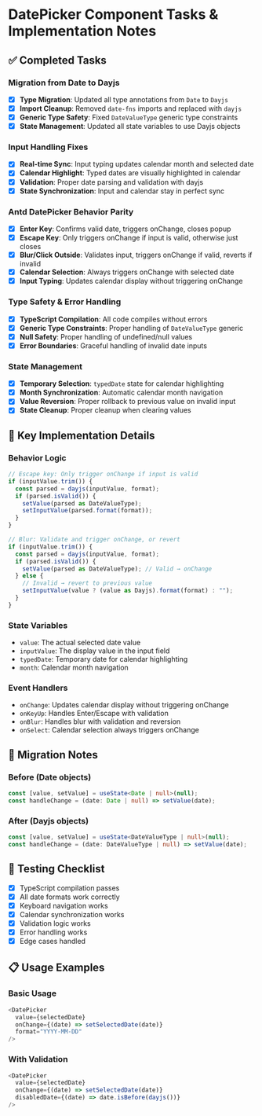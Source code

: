 # DatePicker Component Tasks & Implementation Notes

## ✅ Completed Tasks

### Migration from Date to Dayjs
- [x] **Type Migration**: Updated all type annotations from `Date` to `Dayjs`
- [x] **Import Cleanup**: Removed `date-fns` imports and replaced with `dayjs`
- [x] **Generic Type Safety**: Fixed `DateValueType` generic type constraints
- [x] **State Management**: Updated all state variables to use Dayjs objects

### Input Handling Fixes
- [x] **Real-time Sync**: Input typing updates calendar month and selected date
- [x] **Calendar Highlight**: Typed dates are visually highlighted in calendar
- [x] **Validation**: Proper date parsing and validation with dayjs
- [x] **State Synchronization**: Input and calendar stay in perfect sync

### Antd DatePicker Behavior Parity
- [x] **Enter Key**: Confirms valid date, triggers onChange, closes popup
- [x] **Escape Key**: Only triggers onChange if input is valid, otherwise just closes
- [x] **Blur/Click Outside**: Validates input, triggers onChange if valid, reverts if invalid
- [x] **Calendar Selection**: Always triggers onChange with selected date
- [x] **Input Typing**: Updates calendar display without triggering onChange

### Type Safety & Error Handling
- [x] **TypeScript Compilation**: All code compiles without errors
- [x] **Generic Type Constraints**: Proper handling of `DateValueType` generic
- [x] **Null Safety**: Proper handling of undefined/null values
- [x] **Error Boundaries**: Graceful handling of invalid date inputs

### State Management
- [x] **Temporary Selection**: `typedDate` state for calendar highlighting
- [x] **Month Synchronization**: Automatic calendar month navigation
- [x] **Value Reversion**: Proper rollback to previous value on invalid input
- [x] **State Cleanup**: Proper cleanup when clearing values

## 🎯 Key Implementation Details

### Behavior Logic
```typescript
// Escape key: Only trigger onChange if input is valid
if (inputValue.trim()) {
  const parsed = dayjs(inputValue, format);
  if (parsed.isValid()) {
    setValue(parsed as DateValueType);
    setInputValue(parsed.format(format));
  }
}

// Blur: Validate and trigger onChange, or revert
if (inputValue.trim()) {
  const parsed = dayjs(inputValue, format);
  if (parsed.isValid()) {
    setValue(parsed as DateValueType); // Valid → onChange
  } else {
    // Invalid → revert to previous value
    setInputValue(value ? (value as Dayjs).format(format) : "");
  }
}
```

### State Variables
- `value`: The actual selected date value
- `inputValue`: The display value in the input field
- `typedDate`: Temporary date for calendar highlighting
- `month`: Calendar month navigation

### Event Handlers
- `onChange`: Updates calendar display without triggering onChange
- `onKeyUp`: Handles Enter/Escape with validation
- `onBlur`: Handles blur with validation and reversion
- `onSelect`: Calendar selection always triggers onChange

## 🔄 Migration Notes

### Before (Date objects)
```typescript
const [value, setValue] = useState<Date | null>(null);
const handleChange = (date: Date | null) => setValue(date);
```

### After (Dayjs objects)
```typescript
const [value, setValue] = useState<DateValueType | null>(null);
const handleChange = (date: DateValueType | null) => setValue(date);
```

## 🧪 Testing Checklist
- [x] TypeScript compilation passes
- [x] All date formats work correctly
- [x] Keyboard navigation works
- [x] Calendar synchronization works
- [x] Validation logic works
- [x] Error handling works
- [x] Edge cases handled

## 📋 Usage Examples

### Basic Usage
```typescript
<DatePicker
  value={selectedDate}
  onChange={(date) => setSelectedDate(date)}
  format="YYYY-MM-DD"
/>
```

### With Validation
```typescript
<DatePicker
  value={selectedDate}
  onChange={(date) => setSelectedDate(date)}
  disabledDate={(date) => date.isBefore(dayjs())}
/>
```
